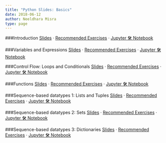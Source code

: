 ```yaml
---
title: "Python Slides: Basics"
date: 2018-06-12
author: Neeldhara Misra
type: page
---
```


###Introduction
[Slides](#) · [Recommended Exercises](#) · [Jupyter 🛠 Notebook](#)

###Variables and Expressions
[Slides](#) · [Recommended Exercises](#) · [Jupyter 🛠 Notebook](#)

###Control Flow: Loops and Conditionals
[Slides](#) · [Recommended Exercises](#) · [Jupyter 🛠 Notebook](#)

###Functions
[Slides](#) · [Recommended Exercises](#) · [Jupyter 🛠 Notebook](#)

###Sequence-based datatypes 1: Lists and Tuples
[Slides](#) · [Recommended Exercises](#) · [Jupyter 🛠 Notebook](#)

###Sequence-based datatypes 2: Sets
[Slides](#) · [Recommended Exercises](#) · [Jupyter 🛠 Notebook](#)

###Sequence-based datatypes 3: Dictionaries
[Slides](#) · [Recommended Exercises](#) · [Jupyter 🛠 Notebook](#)

